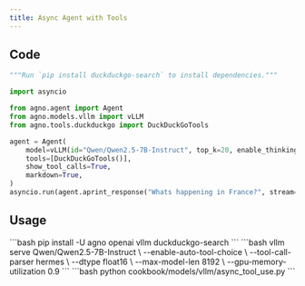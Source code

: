 ```yaml
---
title: Async Agent with Tools
---
```


## Code

```python cookbook/models/vllm/async_tool_use.py
"""Run `pip install duckduckgo-search` to install dependencies."""

import asyncio

from agno.agent import Agent
from agno.models.vllm import vLLM
from agno.tools.duckduckgo import DuckDuckGoTools

agent = Agent(
    model=vLLM(id="Qwen/Qwen2.5-7B-Instruct", top_k=20, enable_thinking=False),
    tools=[DuckDuckGoTools()],
    show_tool_calls=True,
    markdown=True,
)
asyncio.run(agent.aprint_response("Whats happening in France?", stream=True))
```

## Usage

<Steps>
  <Snippet file="create-venv-step.mdx" />

  <Step title="Install Libraries">
    ```bash
    pip install -U agno openai vllm duckduckgo-search
    ```
  </Step>

  <Step title="Start vLLM server">
    ```bash
    vllm serve Qwen/Qwen2.5-7B-Instruct \
        --enable-auto-tool-choice \
        --tool-call-parser hermes \
        --dtype float16 \
        --max-model-len 8192 \
        --gpu-memory-utilization 0.9
    ```
  </Step>

  <Step title="Run Agent">
    ```bash
    python cookbook/models/vllm/async_tool_use.py
    ```
  </Step>
</Steps> 